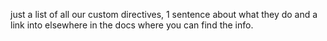 just a list of all our custom directives, 1 sentence about what they do and a link into elsewhere in the docs where you can find the info.